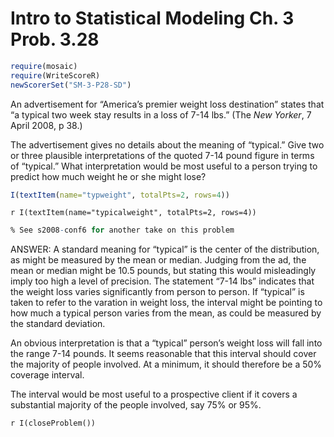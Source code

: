 Intro to Statistical Modeling Ch. 3 Prob. 3.28
========================================================
```{r include=FALSE}
require(mosaic)
require(WriteScoreR)
newScorerSet("SM-3-P28-SD")
```

An advertisement for "America's premier weight loss destination"
states that "a typical two week stay results in a loss of 7-14 lbs."
(The *New Yorker*, 7 April 2008, p 38.)  

The advertisement gives no details about the meaning of "typical."
Give two or three plausible interpretations of the quoted 7-14 pound
figure in terms of "typical."  What interpretation would be most
useful to a person trying to predict how much weight he or she might
lose?

```{r include=FALSE, eval=FALSE}
I(textItem(name="typweight", totalPts=2, rows=4))
```

`r I(textItem(name="typicalweight", totalPts=2, rows=4))`

```{r, eval=FALSE}
% See s2008-conf6 for another take on this problem
```

<aside>
ANSWER:
A standard meaning for "typical" is the center of the distribution,
as might be measured by the mean or median.  Judging from the ad, the
mean or median might be 10.5 pounds, but stating this would
misleadingly imply too high a level of precision.  The statement
"7-14 lbs" indicates that the weight loss varies significantly from person to
person.  If "typical" is taken to refer to the varation in weight
loss, the interval might be pointing to how much a typical person
varies from the mean, as could be measured by the standard deviation.  

An obvious interpretation is that a "typical" person's weight
loss will fall into the range 7-14 pounds.  It seems reasonable that
this interval should cover the majority of people involved.  At a
minimum, it should therefore be a 50% coverage interval.

The interval would be most useful to a prospective client if it covers
a substantial majority of the people involved, say 75% or 95%.
</aside>

`r I(closeProblem())`
